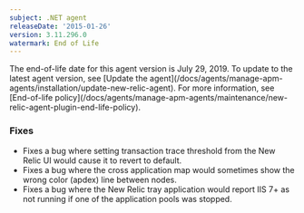 ```yaml
---
subject: .NET agent
releaseDate: '2015-01-26'
version: 3.11.296.0
watermark: End of Life
---
```


<Callout variant="important">
  The end-of-life date for this agent version is July 29, 2019. To update to the latest agent version, see [Update the agent](/docs/agents/manage-apm-agents/installation/update-new-relic-agent). For more information, see [End-of-life policy](/docs/agents/manage-apm-agents/maintenance/new-relic-agent-plugin-end-life-policy).
</Callout>

### Fixes

* Fixes a bug where setting transaction trace threshold from the New Relic UI would cause it to revert to default.
* Fixes a bug where the cross application map would sometimes show the wrong color (apdex) line between nodes.
* Fixes a bug where the New Relic tray application would report IIS 7+ as not running if one of the application pools was stopped.
